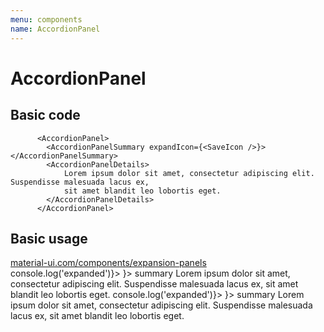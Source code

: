 ```yaml
---
menu: components
name: AccordionPanel
---
```



# AccordionPanel

<Props of={AccordionPanel} />

## Basic code

```
      <AccordionPanel>
        <AccordionPanelSummary expandIcon={<SaveIcon />}></AccordionPanelSummary>
        <AccordionPanelDetails>
            Lorem ipsum dolor sit amet, consectetur adipiscing elit. Suspendisse malesuada lacus ex,
            sit amet blandit leo lobortis eget.
        </AccordionPanelDetails>
      </AccordionPanel>
```

## Basic usage

<Playground>
  <a href="https://material-ui.com/components/expansion-panels/#expansion-panels" target="_blank">material-ui.com/components/expansion-panels</a>
  <br/>
      <AccordionPanel expanded={false} onChange={() => console.log('expanded')}>
        <AccordionPanelSummary id="panel2bh-header" expandIcon={<SaveIcon />}> summary </AccordionPanelSummary>
        <AccordionPanelDetails>
            Lorem ipsum dolor sit amet, consectetur adipiscing elit. Suspendisse malesuada lacus ex,
            sit amet blandit leo lobortis eget.
        </AccordionPanelDetails>
      </AccordionPanel>
      <AccordionPanel expanded={true} onChange={() => console.log('expanded')}>
        <AccordionPanelSummary id="panel2bh-header" expandIcon={<SaveIcon />}> summary </AccordionPanelSummary>
        <AccordionPanelDetails>
            Lorem ipsum dolor sit amet, consectetur adipiscing elit. Suspendisse malesuada lacus ex,
            sit amet blandit leo lobortis eget.
        </AccordionPanelDetails>
      </AccordionPanel>
</Playground>

